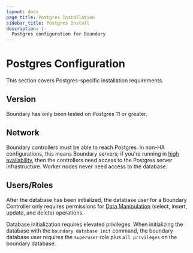```yaml
---
layout: docs
page_title: Postgres Installation
sidebar_title: Postgres Install
description: |-
  Postgres configuration for Boundary
---
```


# Postgres Configuration

This section covers Postgres-specific installation requirements.

## Version

Boundary has only been tested on Postgres 11 or greater.

## Network

Boundary controllers must be able to reach Postgres.
In non-HA configurations, this means Boundary servers;
if you're running in [high availability](/docs/installing/high-availability),
then the controllers need access to the Postgres server infrastructure.
Worker nodes never need access to the database.

## Users/Roles

After the database has been initialized,
the database user for a Boundary Controller
only requires permissions for [Data Manipulation](https://www.postgresql.org/docs/current/dml.html)
(select, insert, update, and delete) operations.

Database initialization requires elevated privileges.
When initializing the database with the `boundary database init` command,
the boundary database user
requires the `superuser` role plus `all privileges` on the boundary database.
